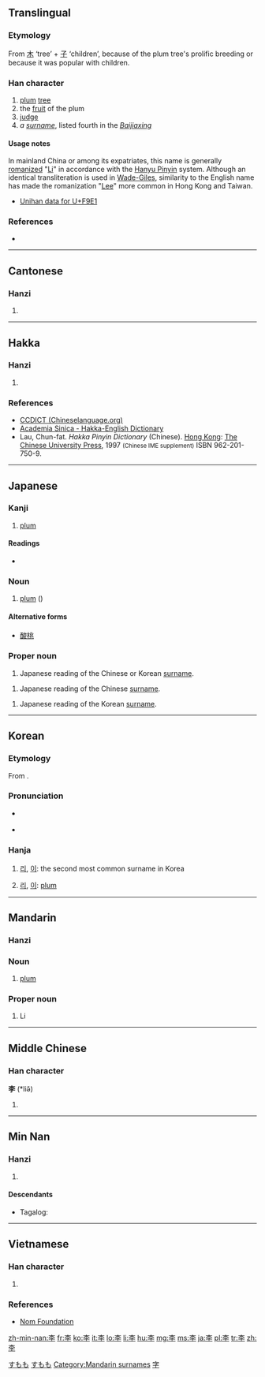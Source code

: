 ==Translingual==

===Etymology===
From [[木]] ‘tree’ + [[子]] ‘children’, because of the plum tree's prolific breeding or because it was popular with children.

===Han character===
{{Han char|rn=75|rad=木|as=03|sn=7|four=4040<sub>7</sub>|canj=木弓木 (DND)|ids=⿱[[木]][[子]]}}

# [[plum]] [[tree]]
# the [[fruit]] of the plum
# [[judge]]
# ''a [[surname]]'', listed fourth in the ''[[:w:Baijiaxing|Baijiaxing]]''

====Usage notes====
In mainland China or among its expatriates, this name is generally [[:w:Romanization of Chinese|romanize]]d "[[Li]]" in accordance with the [[:w:Hanyu Pinyin|Hanyu Pinyin]] system. Although an identical transliteration is used in [[:w:Wade-Giles|Wade-Giles]], similarity to the English name has made the romanization "[[Lee]]" more common in Hong Kong and Taiwan.

*[http://www.unicode.org/cgi-bin/GetUnihanData.pl?codepoint=F9E1 Unihan data for U+F9E1]

===References===
* {{Han ref|kx=0511.110|dkj=14459|dj=0895.090|hdz=21162.080|uh=674E|ud=26446|bh=A7F5|bd=42997}}

----

==Cantonese==

===Hanzi===
{{yue-hanzi|jyut=[[lei5]]|y=lei5}}

# {{defn|lang=yue|sort=木03}}

----

==Hakka==

===Hanzi===
{{hak-hanzi|poj=lí (li<sup>2</sup>)|gd=li<sup>3</sup>|hpy=li3}}

# {{defn|lang=hak|sort=木03}}

===References===
*[http://www.chineselanguage.org/dictionaries/?mode=view&module=chardict&query=%E6%9D%8E CCDICT (Chineselanguage.org)]
*[http://minhakka.ling.sinica.edu.tw/bkg/hakyin/search.php?DETAIL=1&LIMIT=id=20390&dbname=su_tian_1&graph=2 Academia Sinica - Hakka-English Dictionary]
*Lau, Chun-fat. ''Hakka Pinyin Dictionary'' (Chinese). [[Hong Kong]]: [[w:Chinese University of Hong Kong|The Chinese University Press]], 1997 <small>(Chinese IME supplement)</small> ISBN 962-201-750-9.

----

==Japanese==

===Kanji===
{{ja-kanji|grade=n|rs=木03}}

# [[plum]]

====Readings====
* {{ja-readings|goon=[[り]] (ri)|kanon=[[り]] (ri)|, [[い]] (i)| kun=[[すもも]] (sumomo)}}

===Noun===
{{ja-noun|すもも}}

# [[plum]] ({{taxlink|Prunus salicina|species|noshow=1}})

====Alternative forms====
* [[酸桃]]

===Proper noun===
{{ja-pos|リ|proper|hira=り}}

# Japanese reading of the Chinese or Korean [[surname]].

{{ja-pos|リー|proper|hira=りい}}

# Japanese reading of the Chinese [[surname]].

{{ja-pos|イ|proper|hira=い}}

# Japanese reading of the Korean [[surname]].

[[Category:ja:Foods|すもも]]
[[Category:ja:Fruits|すもも]]

----

==Korean==

===Etymology===
From {{etyl|cmn|ko}} {{term|李||plum|lang=cmn}}.

===Pronunciation===
* {{a|North Korea}} {{IPA|[ɾiː]|lang=ko}}
* {{a|South Korea}} {{IPA|[iː]|lang=ko}}

===Hanja===
{{ko-hanja|hangeul=[[리]] (NK), [[이]] (SK)|eumhun=[[자두]](Jadu)|rv=[[Lee]], (NK) [[ri]], [[Rhee]], (SK) [[i]], [[I]]|mr=(NK) ri, (SK) i, Yi|y=(NK) li, (SK) i}}

# {{context|North Korea|lang=ko}} [[리]], {{context|South Korea|lang=ko}} [[이]]: the second most common surname in Korea
# {{context|North Korea|lang=ko}} [[리]], {{context|South Korea|lang=ko}} [[이]]: [[plum]]

----

==Mandarin==

===Hanzi===
{{cmn-hanzi|pin=[[lǐ]] ([[li3]]), [[Lǐ]] ([[Li3]])|wg=li<sup>3</sup>, Li<sup>3</sup>}}

===Noun===
{{cmn-noun|ts|pin=lǐ|pint=li3}}

# [[plum]]

===Proper noun===
{{cmn-proper noun|ts|pin=lǐ|pint=li3}}

# {{surname|lang=cmn}} Li

[[Category:Mandarin surnames]]
[[Category:Mandarin surnames|字‎]]

----

==Middle Chinese==

===Han character===
'''李''' (*liə̌)<!--note: asterisk indicates that this character appears more than four times in the Tang Dynasty corpus of literature-->

# {{defn|lang=ltc|sort=木03}}

----

==Min Nan==

===Hanzi===
{{nan-hanzi|poj=Lí (li<sup>2</sup>)}}

# {{defn|lang=nan}}

====Descendants====
* {{qualifier|Hokkien dialect}} Tagalog: {{l|tl|Sy}}

----

==Vietnamese==

===Han character===
{{vi-hantu|[[lí]], [[lý]], [[Lý]]|rs=木03}}

# {{defn|lang=vi|sort=木03}}

===References===
*[http://nomfoundation.org/common/nom_details.php?codepoint=674e Nom Foundation]

[[zh-min-nan:李]]
[[fr:李]]
[[ko:李]]
[[it:李]]
[[lo:李]]
[[li:李]]
[[hu:李]]
[[mg:李]]
[[ms:李]]
[[ja:李]]
[[pl:李]]
[[tr:李]]
[[zh:李]]